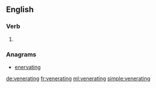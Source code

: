==English==

===Verb===
{{head|en}}

# {{present participle of|venerate|lang=en}}

===Anagrams===
* [[enervating#English|enervating]]

[[de:venerating]]
[[fr:venerating]]
[[ml:venerating]]
[[simple:venerating]]